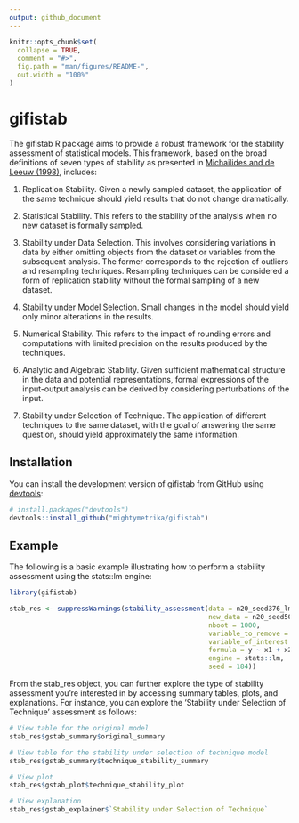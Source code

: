 ```yaml
---
output: github_document
---
```


<!-- README.md is generated from README.Rmd. Please edit that file -->

```r
knitr::opts_chunk$set(
  collapse = TRUE,
  comment = "#>",
  fig.path = "man/figures/README-",
  out.width = "100%"
)
```

# gifistab

<!-- badges: start -->
<!-- badges: end -->

The gifistab R package aims to provide a robust framework for the stability assessment of statistical models. This framework, based on the broad definitions of seven types of stability as presented in [Michailides and de Leeuw (1998)](https://escholarship.org/uc/item/0789f7d3), includes:

1) Replication Stability. Given a newly sampled dataset, the application of the same technique should yield results that do not change dramatically.

2) Statistical Stability. This refers to the stability of the analysis when no new dataset is formally sampled.

3) Stability under Data Selection. This involves considering variations in data by either omitting objects from the dataset or variables from the subsequent analysis. The former corresponds to the rejection of outliers and resampling techniques. Resampling techniques can be considered a form of replication stability without the formal sampling of a new dataset.

4) Stability under Model Selection. Small changes in the model should yield only minor alterations in the results.

5) Numerical Stability. This refers to the impact of rounding errors and computations with limited precision on the results produced by the techniques.

6) Analytic and Algebraic Stability. Given sufficient mathematical structure in the data and potential representations, formal expressions of the input-output analysis can be derived by considering perturbations of the input.

7) Stability under Selection of Technique. The application of different techniques to the same dataset, with the goal of answering the same question, should yield approximately the same information.

## Installation

You can install the development version of gifistab from GitHub using [devtools](https://devtools.r-lib.org/):

```r
# install.packages("devtools")
devtools::install_github("mightymetrika/gifistab")
```

## Example

The following is a basic example illustrating how to perform a stability assessment using the stats::lm engine:

```r
library(gifistab)

stab_res <- suppressWarnings(stability_assessment(data = n20_seed376_lm, # Input data frame
                                                  new_data = n20_seed500_lm, # A new data frame
                                                  nboot = 1000,
                                                  variable_to_remove = "x2",
                                                  variable_of_interest = "x1",
                                                  formula = y ~ x1 + x2,
                                                  engine = stats::lm,
                                                  seed = 184))
```


From the stab_res object, you can further explore the type of stability assessment you're interested in by accessing summary tables, plots, and explanations. For instance, you can explore the 'Stability under Selection of Technique' assessment as follows:

```r
# View table for the original model
stab_res$gstab_summary$original_summary

# View table for the stability under selection of technique model
stab_res$gstab_summary$technique_stability_summary

# View plot
stab_res$gstab_plot$technique_stability_plot

# View explanation
stab_res$gstab_explainer$`Stability under Selection of Technique`
```
